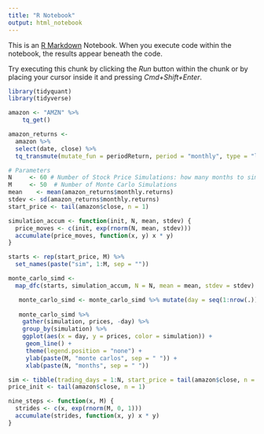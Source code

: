 ```yaml
---
title: "R Notebook"
output: html_notebook
---
```


This is an [R Markdown](http://rmarkdown.rstudio.com) Notebook. When you execute code within the notebook, the results appear beneath the code. 

Try executing this chunk by clicking the *Run* button within the chunk or by placing your cursor inside it and pressing *Cmd+Shift+Enter*. 

```r
library(tidyquant)
library(tidyverse)

amazon <- "AMZN" %>% 
    tq_get()

amazon_returns <- 
  amazon %>%
  select(date, close) %>% 
  tq_transmute(mutate_fun = periodReturn, period = "monthly", type = "log")

# Parameters
N     <- 60 # Number of Stock Price Simulations: how many months to simulate? 60 is five years
M     <- 50  # Number of Monte Carlo Simulations   
mean    <- mean(amazon_returns$monthly.returns)
stdev <- sd(amazon_returns$monthly.returns)
start_price <- tail(amazon$close, n = 1)
```

```r
simulation_accum <- function(init, N, mean, stdev) {
  price_moves <- c(init, exp(rnorm(N, mean, stdev)))
  accumulate(price_moves, function(x, y) x * y)
}

starts <- rep(start_price, M) %>%
  set_names(paste("sim", 1:M, sep = ""))

monte_carlo_simd <- 
  map_dfc(starts, simulation_accum, N = N, mean = mean, stdev = stdev) 

   monte_carlo_simd <- monte_carlo_simd %>% mutate(day = seq(1:nrow(.)))
   
   monte_carlo_simd %>% 
    gather(simulation, prices, -day) %>% 
    group_by(simulation) %>% 
    ggplot(aes(x = day, y = prices, color = simulation)) + 
     geom_line() + 
     theme(legend.position = "none") +
     ylab(paste(M, "monte carlos", sep = " ")) + 
     xlab(paste(N, "months", sep = " "))

```


```r
sim <- tibble(trading_days = 1:N, start_price = tail(amazon$close, n = 1))
price_init <- tail(amazon$close, n = 1)

nine_steps <- function(x, M) {
  strides <- c(x, exp(rnorm(M, 0, 1)))
  accumulate(strides, function(x, y) x * y)
}
```

